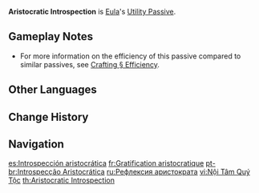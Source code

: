 {{Talent Infobox
|image         = Talent Aristocratic Introspection.png
|character     = Eula
|type          = Utility Passive
|info          = When Eula crafts [[Character Talent Materials]], she has a 10% chance to receive double the product.
|utility1      = Crafting
|utility2      = Character Talent Material
}}
'''Aristocratic Introspection''' is [[Eula]]'s [[Utility Passive]].

==Gameplay Notes==
* For more information on the efficiency of this passive compared to similar passives, see [[Crafting#Efficiency|Crafting § Efficiency]].

==Other Languages==
{{Other Languages
|en      = Aristocratic Introspection
|zhs     = 贵族的自省
|zhs_rm  = Guìzú de Zìxǐng
|zht     = 貴族的自省
|zht_rm  = Guìzú de Zìxǐng
|zh_tl   = Aristocrat's Introspection
|ja      = 貴族の省察
|ja_rm   = Kizoku no Seisatsu
|ja_tl   = Reflection of the Nobility
|ko      = 귀족의 자아성찰
|ko_rm   = Gwijok-ui Ja'aseongchal
|ko_tl   = Noble's Self-Examination
|es      = Introspección aristocrática
|es_tl   = Aristocratic Introspection
|fr      = Gratification aristocratique
|fr_tl   = Aristocratic Gratification
|ru      = Рефлексия аристократа
|ru_tl   = 
|th      = Aristocratic Introspection
|vi      = Nội Tâm Quý Tộc
|vi_tl   = Aristocratic Introspection
|de      = Selbstreflexion der Aristokraten
|de_tl   = Introspection of the Aristocrats
|id      = Aristocratic Introspection
|pt      = Introspecção Aristocrática
|pt_tl   = Aristocratic Introspection
}}

==Change History==
{{Change History|1.5}}

==Navigation==
{{Talent Navbox|Eula}}

[[es:Introspección aristocrática]]
[[fr:Gratification aristocratique]]
[[pt-br:Introspecção Aristocrática]]
[[ru:Рефлексия аристократа]]
[[vi:Nội Tâm Quý Tộc]]
[[th:Aristocratic Introspection]]